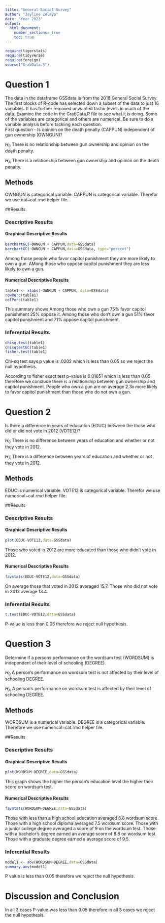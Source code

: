 ```yaml
---
title: "General Social Survey"
author: "Jayline Zelaya"
date: "Year 2023"
output: 
  html_document:
    number_sections: true
    toc: true
---
```



```r
require(tigerstats)
require(tidyverse)
require(foreign)
source("GrabData.R")
```




#  Question 1

<!--In this section you explain what you are trying to show.  Where did the data come from?  What is the research or other question you are trying to answer?!-->

The data in the dataframe GSSdata is from the 2018 General Social Survey. The first blocks of R-code has selected down a subset of the data to just 16 variables. It has further removed unwanted factor levels in much of the data. Examine the code in the GrabData.R file to see what it is doing. Some of the variables are categorical and others are numerical. Be sure to do a variable analysis before tackling each question.  
First question - Is opinion on the death penalty (CAPPUN) independent of gun ownership (OWNGUN)?



$H_0$ There is no relationship between gun ownership and opinion on the death penalty.


$H_A$ There is a relationship between gun ownership and opinion on the death penalty.


## Methods

<!--Decide on your methods:  use "variable analysis" or other appropriate descriptors.  Make sure to choose at least one graphical method and at least one numerical method.!-->


OWNGUN is categorical variable. CAPPUN is categorical variable. Therefor we use cat~cat.rmd helper file. 


##Results

<!--Divide this section into two sub-sections:  One for your descriptive  results and one for your inferential results.!-->

### Descriptive Results

#### Graphical Descriptive Results

<!--Graphical results here.  Make sure to show your code.  Provide appropriate labels for axes, giving units if possible, and provide a good title for the graph, too.  Use the graphical results to describe the patterns if any that exist in the data as focused toward the research question!-->


```r
barchartGC(~OWNGUN + CAPPUN,data=GSSdata)
barchartGC(~OWNGUN + CAPPUN,data=GSSdata, type="percent")

```

Among those people who favor capitol punishment they are more likely to own a gun. AMong those who oppose capitol punishment they are less likely to own a gun.


#### Numerical Descriptive Results

<!--Numerical results go here. Use the numerical results to describe the patterns if any that exist in the data as focused toward the research question!-->


```r
table1 <- xtabs(~OWNGUN + CAPPUN, data=GSSdata)
rowPerc(table1)
colPerc(table1)
```


This summary shows Among those who own a gun 75% favor capitol punishment 25% oppose it. Among those who don't own a gun
51% favor capitol punishment and 71% oppose capitol punishment.


### Inferential Results

<!--State hypothesis clearly.  Make sure your discussion of the inferential test covers all the aspects that the test output produces, such as test statistic, p-value etc.  Make a decision about the null hypothesis, explain the assumptions on which the selected test/procedure was based, and why the chosen procedure satisfys the assumptions and is appropriate to answer the research question!-->


```r
chisq.test(table1)
chisqtestGC(table1)
fisher.test(table1)
```


Chi-sq test says p value is .0202 which is less than 0.05 so we reject the null hypothesis.


According to fisher exact test p-value is 0.01651 which is less than 0.05 therefore we conclude there is a relationship between gun ownership and capitol punishment. People who own a gun are on average 2.3x more likely to favor capitol punishment than those who do not own a gun.



#  Question 2

<!--In this section you explain what you are trying to show.  Where did the data come from?  What is the research or other question you are trying to answer?!-->

Is there a difference in years of education (EDUC) between the those who did or did not vote in 2012 (VOTE12)?

$H_0$ There is no difference between years of education and whether or not they vote in 2012.

$H_A$ There is a difference between years of education and whether or not they vote in 2012.


## Methods

<!--Decide on your methods:  use "variable analysis" or other appropriate descriptors.  Make sure to choose at least one graphical method and at least one numerical method.!-->


EDUC is numerical variable. VOTE12 is categorical variable. Therefor we use numerical~cat.rmd helper file.



##Results

<!--Divide this section into two sub-sections:  One for your descriptive  results and one for your inferential results.!-->

### Descriptive Results

#### Graphical Descriptive Results

<!--Graphical results here.  Make sure to show your code.  Provide appropriate labels for axes, giving units if possible, and provide a good title for the graph, too.  Use the graphical results to describe the patterns if any that exist in the data as focused toward the research question!-->


```r
plot(EDUC~VOTE12,data=GSSdata)
```

Those who voted in 2012 are more educated than those who didn't vote in 2012.


#### Numerical Descriptive Results

<!--Numerical results go here. Use the numerical results to describe the patterns if any that exist in the data as focused toward the research question!-->


```r
favstats(EDUC~VOTE12,data=GSSdata)
```

On average those that voted in 2012 averaged 15.7. Those who did not vote in 2012 average 13.4.


### Inferential Results

<!--State hypothesis clearly.  Make sure your discussion of the inferential test covers all the aspects that the test output produces, such as test statistic, p-value etc.  Make a decision about the null hypothesis, explain the assumptions on which the selected test/procedure was based, and why the chosen procedure satisfys the assumptions and is appropriate to answer the research question!-->

```r
t.test(EDUC~VOTE12,data=GSSdata)
```

P-value is less than 0.05 therefore we reject null hypothesis. 

#  Question 3

<!--In this section you explain what you are trying to show.  Where did the data come from?  What is the research or other question you are trying to answer?!-->

Determine if a persons performance on the wordsum test (WORDSUM) is independent of their level of schooling (DEGREE).

$H_0$ A person's performance on wordsum test is not affected by their level of schooling DEGREE.

$H_A$ A person's performance on wordsum test is affected by their level of schooling DEGREE.


## Methods

<!--Decide on your methods:  use "variable analysis" or other appropriate descriptors.  Make sure to choose at least one graphical method and at least one numerical method.!-->

WORDSUM is a numerical variable. DEGREE is a categorical variable. Therefore we use numerical~cat.rmd helper file.

##Results

<!--Divide this section into two sub-sections:  One for your descriptive  results and one for your inferential results.!-->

### Descriptive Results

#### Graphical Descriptive Results

<!--Graphical results here.  Make sure to show your code.  Provide appropriate labels for axes, giving units if possible, and provide a good title for the graph, too.  Use the graphical results to describe the patterns if any that exist in the data as focused toward the research question!-->

```r
plot(WORDSUM~DEGREE,data=GSSdata)
```

This graph shows the higher the person's education level the higher their score on wordsum test.

#### Numerical Descriptive Results

<!--Numerical results go here. Use the numerical results to describe the patterns if any that exist in the data as focused toward the research question!-->

```r
favstats(WORDSUM~DEGREE,data=GSSdata)
```

Those with less than a high school education averaged 6.8 wordsum score. Those with a high school diploma averaged 7.5 wordsum score. Those with a junior college degree averaged a score of 9 on the wordsum test. Those with a bachelor's degree earned an average score of 8.8 on wordsum test. Those with a graduate degree earned a average score of 9.5.


### Inferential Results

<!--State hypothesis clearly.  Make sure your discussion of the inferential test covers all the aspects that the test output produces, such as test statistic, p-value etc.  Make a decision about the null hypothesis, explain the assumptions on which the selected test/procedure was based, and why the chosen procedure satisfys the assumptions and is appropriate to answer the research question!-->

```r
model1 <- aov(WORDSUM~DEGREE,data=GSSdata)
summary.aov(model1)
```

P value is less than 0.05 therefore we reject the null hypothesis.

# Discussion and Conclusion

<!--Discussion and conclusion here.  If you found a relationship be sure to consider whether the relationship occurs because one of the variavbles causes the other, or whether they perhasps are related for some other reason.  Watch the chapter 6 videos from the GeorgeTown videos collection.!-->

In all 3 cases P-value was less than 0.05 therefore in all 3 cases we reject the null hypothesis.
